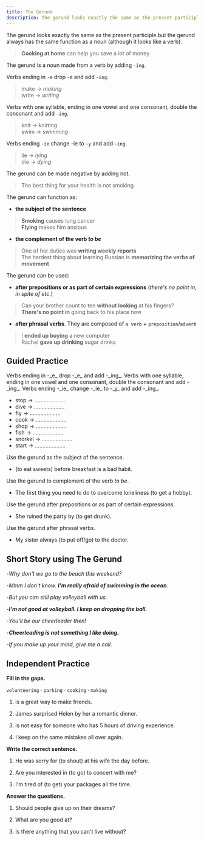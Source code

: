```yaml
---
title: The Gerund
description: The gerund looks exactly the same as the present participle but the gerund always has the same function as a noun
---
```


The gerund looks exactly the same as the present participle but the gerund always has the same function as a noun (although it looks like a verb).

> **Cooking at home** can help you save a lot of money

The gerund is a noun made from a verb by adding `-ing`.

Verbs ending in `-e` drop -e and add `-ing`.

> make → _making_  
> write → _writing_

Verbs with one syllable, ending in one vowel and one consonant, double the consonant and add `-ing`.

> knit → _knitting_  
> swim → _swimming_

Verbs ending `-ie` change -ie to `-y` and add `-ing`.

> lie → _lying_  
> die → _dying_

The gerund can be made negative by adding not.

> The best thing for your health is not smoking

The gerund can function as:

- **the subject of the sentence**

> **Smoking** causes lung cancer  
> **Flying** makes him anxious

- **the complement of the verb _to be_**

> One of her duties was **writing weekly reports**  
> The hardest thing about learning Russian is **memorizing the verbs of movement**

The gerund can be used:

- **after prepositions or as part of certain expressions** (_there's no point in, in spite of etc_.)

> Can your brother count to ten **without looking** at his fingers?  
> **There's no point in** going back to his place now

- **after phrasal verbs**. They are composed of `a verb` + `preposition`/`adverb`

> I **ended up buying** a new computer  
> Rachel **gave up drinking** sugar drinks

## Guided Practice

<Callout type="success">
  Verbs ending in -_e_ drop -_e_ and add -_ing_. Verbs with one syllable, ending in one
  vowel and one consonant, double the consonant and add -_ing_. Verbs ending -_ie_ change
  -_ie_ to -_y_ and add -_ing_.
</Callout>

- stop → .................... <Tooltip content="stopping" />
- dive → .................... <Tooltip content="diving" />
- fly → .................... <Tooltip content="flying" />
- cook → .................... <Tooltip content="cooking" />
- shop → .................... <Tooltip content="shopping" />
- fish → .................... <Tooltip content="fishing" />
- snorkel → .................... <Tooltip content="snorkeling" />
- start → .................... <Tooltip content="starting" />

<Callout type="success">Use the gerund as the subject of the sentence.</Callout>

- (to eat sweets) before breakfast is a bad habit. <Tooltip content="Eating sweets before breakfast is a bad habit" />

<Callout type="success">Use the gerund to complement of the verb _to be_.</Callout>

- The first thing you need to do to overcome loneliness (to get a hobby). <Tooltip content="The first thing you need to do to overcome loneliness is getting a hobby"/>

<Callout type="success">Use the gerund after prepositions or as part of certain expressions.</Callout>

- She ruined the party by (to get drunk). <Tooltip content="She ruined the party by getting drunk"/>

<Callout type="success">Use the gerund after phrasal verbs.</Callout>

- My sister always (to put off/go) to the doctor. <Tooltip content="My sister always puts off going to the doctor"/>

## Short Story using The Gerund

-_Why don't we go to the beach this weekend?_

-_Mmm I don't know. **I'm really afraid of swimming in the ocean**._

-_But you can still play volleyball with us._

-_**I'm not good at volleyball. I keep on dropping the ball.**_

-_You'll be our cheerleader then!_

-_**Cheerleading is not something I like doing.**_

-_If you make up your mind, give me a call._

## Independent Practice

**Fill in the gaps.**

`volunteering` · `parking` · `cooking` · `making`

1. <Blank /> is a great way to make friends. <Tooltip content="Volunteering" />

2. James surprised Helen by <Blank /> her a romantic dinner. <Tooltip content="cooking" />

3. <Blank /> is not easy for someone who has 5 hours of driving experience.
   <Tooltip content="Parking" />

4. I keep on <Blank /> the same mistakes all over again. <Tooltip content="making" />

**Write the correct sentence.**

1. He was sorry for (to shout) at his wife the day before. <Tooltip content="He was sorry for shouting at his wife the day before" />

2. Are you interested in (to go) to concert with me? <Tooltip content="Are you interested in going to concert with me" />

3. I'm tired of (to get) your packages all the time. <Tooltip content="I'm tired of getting your packages all the time" />

**Answer the questions.**

1. Should people give up on their dreams? <Tooltip content="No, people shouldn't be giving up on their dreams" />

2. What are you good at? <Tooltip content="I'm good at making people laugh" />

3. Is there anything that you can't live without? <Tooltip content="I can't live without travelling" />
